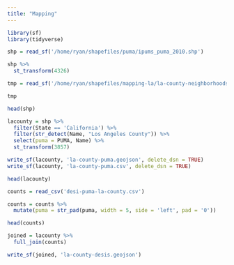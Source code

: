 ```yaml
---
title: "Mapping"
---
```


```r
library(sf)
library(tidyverse)
```

```r
shp = read_sf('/home/ryan/shapefiles/puma/ipums_puma_2010.shp')
```

```r
shp %>% 
  st_transform(4326)
```

```r
tmp = read_sf('/home/ryan/shapefiles/mapping-la/la-county-neighborhoods-current.geojson')
```

```r
tmp
```


```r
head(shp)
```

```r
lacounty = shp %>% 
  filter(State == 'California') %>% 
  filter(str_detect(Name, "Los Angeles County")) %>% 
  select(puma = PUMA, Name) %>% 
  st_transform(3857)

write_sf(lacounty, 'la-county-puma.geojson', delete_dsn = TRUE)
write_sf(lacounty, 'la-county-puma.csv', delete_dsn = TRUE)
```

```r
head(lacounty)
```


```r
counts = read_csv('desi-puma-la-county.csv')
```

```r
counts = counts %>% 
  mutate(puma = str_pad(puma, width = 5, side = 'left', pad = '0'))
```


```r
head(counts)
```

```r
joined = lacounty %>% 
  full_join(counts)
```

```r
write_sf(joined, 'la-county-desis.geojson')
```

